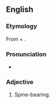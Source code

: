 ==English==

===Etymology===
From {{uder|en|grc|ἀκανθο-||spine|sc=polytonic}} + {{m|grc|φορός||bearing|sc=polytonic}}.

===Pronunciation===
* {{IPA|en|/ˌækənˈθɒfəɹəs/}}

===Adjective===
{{head|en|adjective}}

# Spine-bearing{{defdate|19th century}}.